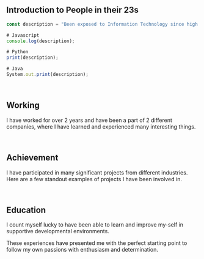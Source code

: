 ## Introduction to People in their 23s

```jsx
const description = "Been exposed to Information Technology since high school with Pascal language and had an interest for it. Therefore, it is not difficult for me to choose the path towards the future. And it only really got serious when I entered the university lecture hall and followed my favorite major";

# Javascript
console.log(description);

# Python
print(description);

# Java
System.out.print(description);
```

<br />

## Working

I have worked for over 2 years and have been a part of 2 different companies, where I have learned and experienced many interesting things.

<TOC section="work" />

<br />

## Achievement

I have participated in many significant projects from different industries. Here are a few standout examples of projects I have been involved in.

<TOC section="achievement" />

<br />

## Education

I count myself lucky to have been able to learn and improve my-self in supportive developmental environments.

These experiences have presented me with the perfect starting point to follow my own passions with enthusiasm and determination.

<TOC section="education" />
